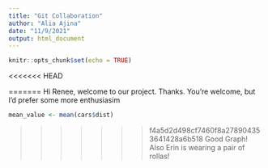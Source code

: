 ```yaml
---
title: "Git Collaboration"
author: "Alia Ajina"
date: "11/9/2021"
output: html_document
---
```


```r
knitr::opts_chunk$set(echo = TRUE)
```

<<<<<<< HEAD





=======
Hi Renee, welcome to our project.
Thanks.
You're welcome, but I'd prefer some more enthusiasim 

```r
mean_value <- mean(cars$dist)
```


>>>>>>> f4a5d2d498cf7460f8a278904353641428a6b518
Good Graph!
Also Erin is wearing a pair of rollas!
```r

```

